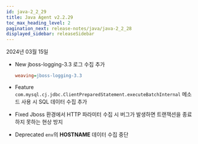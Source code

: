 ```yaml
---
id: java-2_2_29
title: Java Agent v2.2.29
toc_max_heading_level: 2
pagination_next: release-notes/java/java-2_2_28
displayed_sidebar: releaseSidebar
---
```


2024년 03월 15일

- <Status>New</Status>  jboss-logging-3.3 로그 수집 추가

  ```ini title='whatap.conf'
  weaving=jboss-logging-3.3
  ```

- <Status>Feature</Status> <code>com.mysql.cj.jdbc.ClientPreparedStatement.executeBatchInternal</code> 메소드 사용 시 SQL 데이터 수집 추가

- <Status>Fixed</Status> Jboss 환경에서 HTTP 파라미터 수집 시 버그가 발생하면 트랜잭션을 종료하지 못하는 현상 방지

- <Status>Deprecated</Status> <code>env</code>의 <b>HOSTNAME</b> 데이터 수집 중단